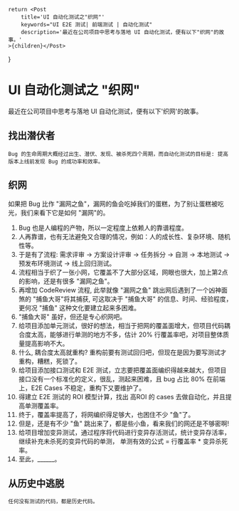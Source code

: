
    return <Post
        title='UI 自动化测试之"织网"'
        keywords="UI E2E 测试| 前端测试 | 自动化测试"
        description='最近在公司项目中思考与落地 UI 自动化测试，便有以下"织网"的故事。'
    >{children}</Post>
}

# UI 自动化测试之 "织网"

最近在公司项目中思考与落地 UI 自动化测试，便有以下'织网'的故事。

## 找出潜伏者
    Bug 的生命周期大概经过出生、潜伏、发现、被杀死四个周期，而自动化测试的目标是: 提高版本上线前发现 Bug 的成功率和效率。

## 织网
如果把 Bug 比作 "漏网之鱼"，漏网的鱼会吃掉我们的蛋糕，为了别让蛋糕被吃光，我们来看下它是如何 "漏网"的。
1. Bug 也是人编程的产物，所以一定程度上依赖人的靠谱程度。
2. 人再靠谱，也有无法避免又合理的情况，例如：人的成长性、复杂环境、随机性等。
3. 于是有了流程: 需求评审 -> 方案设计评审 -> 任务拆分 -> 自测 -> 本地测试 -> 预发布环境测试 -> 线上回归测试。
4. 流程相当于织了一张小网，它覆盖不了大部分区域，网眼也很大，加上第2点的影响，还是有很多 "漏网之鱼"。
5. 再增加 CodeReview 流程, 此举就像 "漏网之鱼" 跳出网后遇到了一个凶神面煞的 "捕鱼大哥"将其捕获, 可这取决于 "捕鱼大哥" 的信息、时间、经验程度，更何况 "捕鱼" 这种文化要建立起来多困难。
6. "捕鱼大哥" 虽好，但还是专心织网吧。
7. 给项目添加单元测试，很好的想法，相当于把网的覆盖面增大，但项目代码耦合度太高，能够进行单测的地方不多，估计 20% 行覆盖率吧，对项目整体质量提高影响不大。
8. 什么, 耦合度太高就重构? 重构前要有测试回归吧，但现在是因为要写测试才重构，糟糕，死锁了。
9. 给项目添加接口测试和 E2E 测试，立志要把覆盖面编织得越来越大，但项目接口没有一个标准化的定义，很乱，测起来困难，且 bug 占比 80% 在前端上，E2E Cases 不稳定，重构下又要维护了。
10. 得建立 E2E 测试的 ROI 模型计算，找出 高ROI 的 cases 去做自动化，并且提高单测覆盖率。
11. 终于，覆盖率提高了，将网编织得足够大，也困住不少 "鱼"了。
12. 但是，还是有不少 "鱼" 跳出来了，都是些小鱼，看来我们的网还是不够密啊!
13. 给项目增加变异测试，通过程序将代码进行变异存活测试，统计变异存活率，继续补充未杀死的变异代码的单测， 单测有效的公式 = 行覆盖率 * 变异杀死率。
14. 至此，______。

## 从历史中逃脱
    任何没有测试的代码，都是历史代码。